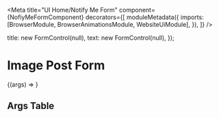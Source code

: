 


<Meta
  title="UI Home/Notify Me Form"
  component={NofiyMeFormComponent}
  decorators={[
    moduleMetadata({
      imports: [BrowserModule, BrowserAnimationsModule, WebsiteUiModule],
    }),
  ]}
/>

  title: new FormControl(null),
  text: new FormControl(null),
});

# Image Post Form

<Story height="500px" name="Default">
  {(args) => <drp-notify-me-form imagePostFormGroup={imagePostFormGroup} />}
</Story>

## Args Table

<ArgsTable of={ImagePostFormComponent} />
